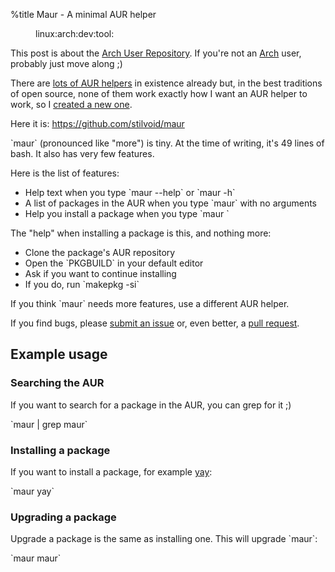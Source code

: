 %title Maur - A minimal AUR helper
:linux:arch:dev:tool:

This post is about the [[https://aur.archlinux.org/|Arch User Repository]]. If you're not an [[https://www.archlinux.org/|Arch]] user, probably just move along ;)

There are [[https://aur.archlinux.org/packages/?O=0&K=aur+helper|lots of AUR helpers]] in existence already but, in the best traditions of open source, none of them work exactly how I want an AUR helper to work, so I [[https://xkcd.com/927/|created a new one]].

Here it is: [[https://github.com/stilvoid/maur]]

`maur` (pronounced like "more") is tiny. At the time of writing, it's 49 lines of bash. It also has very few features.

Here is the list of features:

* Help text when you type `maur --help` or `maur -h`
* A list of packages in the AUR when you type `maur` with no arguments
* Help you install a package when you type `maur <package name>`

The "help" when installing a package is this, and nothing more:

* Clone the package's AUR repository
* Open the `PKGBUILD` in your default editor
* Ask if you want to continue installing
* If you do, run `makepkg -si`

If you think `maur` needs more features, use a different AUR helper.

If you find bugs, please [[https://github.com/stilvoid/maur/issues/new|submit an issue]] or, even better, a [[https://github.com/stilvoid/maur/compare|pull request]].

== Example usage ==

=== Searching the AUR ===

If you want to search for a package in the AUR, you can grep for it ;)

`maur | grep maur`

=== Installing a package ===

If you want to install a package, for example [[https://aur.archlinux.org/packages/yay|yay]]:

`maur yay`

=== Upgrading a package ===

Upgrade a package is the same as installing one. This will upgrade `maur`:

`maur maur`
